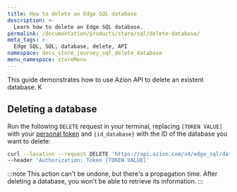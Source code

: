 ```yaml
---
title: How to delete an Edge SQL database
description: >-
  Learn how to delete an Edge SQL database.
permalink: /documentation/products/store/sql/delete-database/
meta_tags: >-
  Edge SQL, SQL, database, delete, API
namespace: docs_store_journey_sql_delete_database
menu_namespace: storeMenu
---
```


This guide demonstrates how to use Azion API to delete an existent database. K

## Deleting a database

Run the following `DELETE` request in your terminal, replacing `[TOKEN VALUE]` with your [personal token](/en/documentation/products/guides/personal-tokens/) and `{id_database}` with the ID of the database you want to delete:

```bash
curl --location --request DELETE 'https://api.azion.com/v4/edge_sql/databases/{id_database}' \
--header 'Authorization: Token [TOKEN VALUE]'
```

:::note
This action can't be undone, but there's a propagation time. After deleting a database, you won't be able to retrieve its information.
:::
